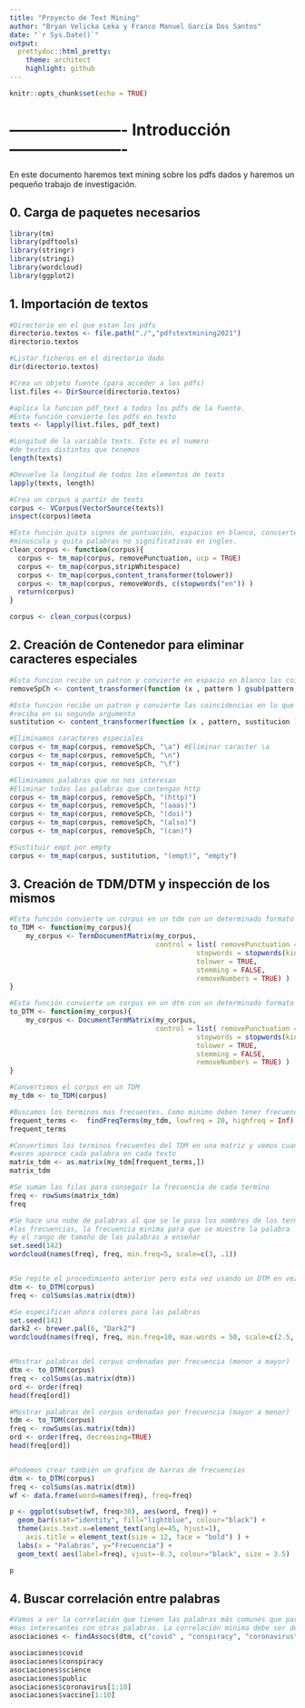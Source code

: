 ```yaml
---
title: "Proyecto de Text Mining"
author: "Bryan Velicka Leka y Franco Manuel García Dos Santos"
date: "`r Sys.Date()`"
output:
  prettydoc::html_pretty:
    theme: architect
    highlight: github
---
```


```r
knitr::opts_chunk$set(echo = TRUE)
```

# ---------------------- Introducción ---------------------- #

En este documento haremos text mining sobre los pdfs dados y haremos un pequeño
trabajo de investigación.


## 0. Carga de paquetes necesarios
```r
library(tm)
library(pdftools)
library(stringr)
library(stringi)
library(wordcloud)
library(ggplot2)

```


## 1. Importación de textos
```r
#Directorio en el que estan los pdfs
directorio.textos <- file.path("./","pdfstextmining2021")
directorio.textos

#Listar ficheros en el directorio dado
dir(directorio.textos)

#Crea un objeto fuente (para acceder a los pdfs)
list.files <- DirSource(directorio.textos)

#aplica la funcion pdf_text a todos los pdfs de la fuente.
#Esta función convierte los pdfs en texto
texts <- lapply(list.files, pdf_text)

#Longitud de la variable texts. Esto es el numero 
#de textos distintos que tenemos
length(texts)

#Devuelve la longitud de todos los elementos de texts
lapply(texts, length)

#Crea un corpus a partir de texts
corpus <- VCorpus(VectorSource(texts))
inspect(corpus)$meta

#Esta función quita signos de puntuación, espacios en blanco, convierte a 
#minuscula y quita palabras no significativas en ingles.
clean_corpus <- function(corpus){
  corpus <- tm_map(corpus, removePunctuation, ucp = TRUE)
  corpus <- tm_map(corpus,stripWhitespace)
  corpus <- tm_map(corpus,content_transformer(tolower))
  corpus <- tm_map(corpus, removeWords, c(stopwords("en")) )
  return(corpus)
}

corpus <- clean_corpus(corpus)

```


## 2. Creación de Contenedor para eliminar caracteres especiales
```r
#Esta funcion recibe un patron y convierte en espacio en blanco las coincidencias
removeSpCh <- content_transformer(function (x , pattern ) gsub(pattern, " ", x) )

#Esta funcion recibe un patron y convierte las coincidencias en lo que 
#reciba en su segundo argumento
sustitution <- content_transformer(function (x , pattern, sustitucion ) gsub(pattern, sustitucion, x) )

#Eliminamos caracteres especiales
corpus <- tm_map(corpus, removeSpCh, "\a") #Eliminar caracter \a
corpus <- tm_map(corpus, removeSpCh, "\n")
corpus <- tm_map(corpus, removeSpCh, "\f")

#Eliminamos palabras que no nos interesan
#Eliminar todas las palabras que contengan http
corpus <- tm_map(corpus, removeSpCh, "(http)") 
corpus <- tm_map(corpus, removeSpCh, "(aaas)")
corpus <- tm_map(corpus, removeSpCh, "(doi)")
corpus <- tm_map(corpus, removeSpCh, "(also)")
corpus <- tm_map(corpus, removeSpCh, "(can)")

#Sustituir empt por empty
corpus <- tm_map(corpus, sustitution, "(empt)", "empty")

```


## 3. Creación de TDM/DTM y inspección de los mismos
```r
#Esta función convierte un corpus en un tdm con un determinado formato
to_TDM <- function(my_corpus){
    my_corpus <- TermDocumentMatrix(my_corpus,
                                    control = list( removePunctuation = TRUE,
                                              stopwords = stopwords(kind = "en"),
                                              tolower = TRUE,
                                              stemming = FALSE,
                                              removeNumbers = TRUE) )
}

#Esta función convierte un corpus en un dtm con un determinado formato
to_DTM <- function(my_corpus){
    my_corpus <- DocumentTermMatrix(my_corpus,
                                    control = list( removePunctuation = TRUE,
                                              stopwords = stopwords(kind = "en"),
                                              tolower = TRUE,
                                              stemming = FALSE,
                                              removeNumbers = TRUE) )
}

#Convertimos el corpus en un TDM
my_tdm <- to_TDM(corpus)

#Buscamos los terminos mas frecuentes. Como minimo deben tener frecuencia 20
frequent_terms <-  findFreqTerms(my_tdm, lowfreq = 20, highfreq = Inf)
frequent_terms

#Convertimos los terminos frecuentes del TDM en una matriz y vemos cuantas
#veces aparece cada palabra en cada texto
matrix_tdm <- as.matrix(my_tdm[frequent_terms,])
matrix_tdm

#Se suman las filas para conseguir la frecuencia de cada termino
freq <- rowSums(matrix_tdm)
freq

#Se hace una nube de palabras al que se le pasa los nombres de los terminos, 
#las frecuencias, la frecuencia minima para que se muestre la palabra
#y el rango de tamaño de las palabras a enseñar
set.seed(142)   
wordcloud(names(freq), freq, min.freq=5, scale=c(3, .1))


#Se repite el procedimiento anterior pero esta vez usando un DTM en vez de un TDM
dtm <- to_DTM(corpus)
freq <- colSums(as.matrix(dtm))

#Se especifican ahora colores para las palabras
set.seed(142)   
dark2 <- brewer.pal(6, "Dark2")
wordcloud(names(freq), freq, min.freq=10, max.words = 50, scale=c(2.5, .1), colors = dark2)


#Mostrar palabras del corpus ordenadas por frecuencia (menor a mayor)
dtm <- to_DTM(corpus)
freq <- colSums(as.matrix(dtm))
ord <- order(freq)
head(freq[ord])

#Mostrar palabras del corpus ordenadas por frecuencia (mayor a menor)
tdm <- to_TDM(corpus)
freq <- rowSums(as.matrix(tdm))
ord <- order(freq, decreasing=TRUE)
head(freq[ord])


#Podemos crear también un grafico de barras de frecuencias
dtm <- to_DTM(corpus)
freq <- colSums(as.matrix(dtm))
wf <- data.frame(word=names(freq), freq=freq)

p <- ggplot(subset(wf, freq>30), aes(word, freq)) +
  geom_bar(stat="identity", fill="lightblue", colour="black") + 
  theme(axis.text.x=element_text(angle=45, hjust=1),
    axis.title = element_text(size = 12, face = "bold") ) +
  labs(x = "Palabras", y="Frecuencia") +
  geom_text( aes(label=freq), vjust=-0.3, colour="black", size = 3.5)

p

```


## 4. Buscar correlación entre palabras
```r
#Vamos a ver la correlación que tienen las palabras más comunes que parecen 
#mas interesantes con otras palabras. La correlación minima debe ser de 0.9
asociaciones <- findAssocs(dtm, c("covid" , "conspiracy", "coronavirus", "science", "public", "vaccine"), corlimit=0.9) 

asociaciones$covid
asociaciones$conspiracy
asociaciones$science
asociaciones$public
asociaciones$coronavirus[1:10]
asociaciones$vaccine[1:10]
```







